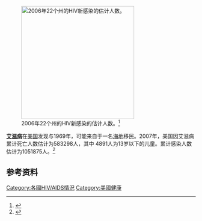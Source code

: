 [[File:New HIV Cases 22 States 2006 CDC.svg|thumb|300px|2006年22个州的HIV新感染的估计人数。<ref name="CDC State Estimates">{{cite web
 |publisher   = US Centers for Disease Control
 |title       = Estimated Number of New HIV Cases—22 States 2006, CDC
 |url         = http://www.cdc.gov/hiv/topics/surveillance/resources/slides/incidence/slides/HIV-Incidence_15.pdf
 |format      = PDF
 |date        = April 3, 2009
 |accessdate  = March 21, 2010
 |deadurl     = yes
 |archiveurl  = https://web.archive.org/web/20090901021251/http://www.cdc.gov/hiv/topics/surveillance/resources/slides/incidence/slides/HIV-Incidence_15.pdf
 |archivedate = 2009年9月1日
}}</ref>
{{legend|#FFF453|< 1000}}
{{legend|#FFD478|1000 - 1900}}
{{legend|#F9A350|2000 - 4900}}
{{legend|#F26531|≥ 5000}}
]]

'''[[艾滋病|艾滋病]]'''在[[美国|美国]]发现与1969年，可能来自于一名[[海地|海地]]移民。2007年，美国因艾滋病累计死亡人数估计为583298人，其中 4891人为13岁以下的儿童。累计感染人数估计为1051875人。<ref name="CDC HIV Surveillance basics">{{Cite web
  | title = Basic Statistics HIV/AIDS
  | publisher = US Centers for Disease Control
  | date = February 26, 2009
  | url = http://www.cdc.gov/hiv/topics/surveillance/basic.htm
  | accessdate = March 21, 2010}}</ref> 

==参考资料==

{{Reflist|2}}
{{commonscat|AIDS in the United States}}


[[Category:各國HIV/AIDS情況|Category:各國HIV/AIDS情況]]
[[Category:美國健康|Category:美國健康]]